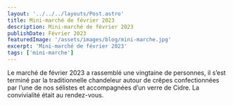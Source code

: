 ```yaml
---
layout: '../../../layouts/Post.astro'
title: Mini-marché de février 2023
description: Mini-marché de février 2023
publishDate: Février 2023
featuredImage: '/assets/images/blog/mini-marche.jpg'
excerpt: 'Mini-marché de février 2023'
tags: ['mini-marche']
---
```

Le marché de février 2023 a rassemblé une vingtaine de personnes, il s’est terminé par la traditionnelle chandeleur autour de crêpes confectionnées  par l’une de nos sélistes et accompagnées d’un verre de Cidre. La convivialité était au rendez-vous.